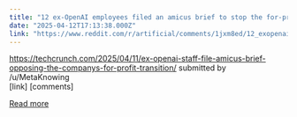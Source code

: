 ```yaml
---
title: "12 ex-OpenAI employees filed an amicus brief to stop the for-profit conversion: \"We worked at OpenAI; we know the promises it was founded on.\""
date: "2025-04-12T17:13:38.000Z"
link: "https://www.reddit.com/r/artificial/comments/1jxm8ed/12_exopenai_employees_filed_an_amicus_brief_to/"
---
```


https://techcrunch.com/2025/04/11/ex-openai-staff-file-amicus-brief-opposing-the-companys-for-profit-transition/
    submitted by    /u/MetaKnowing  
 [link]   [comments]

[Read more](https://www.reddit.com/r/artificial/comments/1jxm8ed/12_exopenai_employees_filed_an_amicus_brief_to/)
